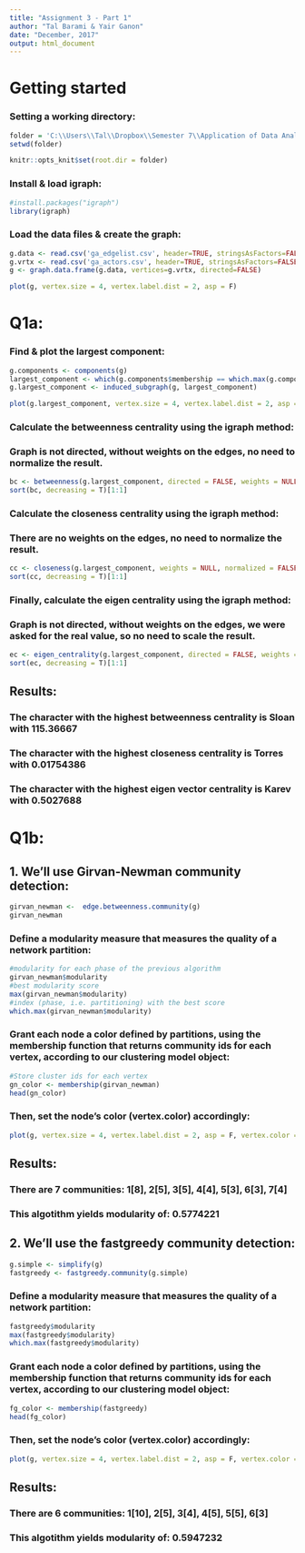 ```yaml
---
title: "Assignment 3 - Part 1"
author: "Tal Barami & Yair Ganon"
date: "December, 2017"
output: html_document
---
```


# Getting started 

### Setting a working directory:
```r
folder = 'C:\\Users\\Tal\\Dropbox\\Semester 7\\Application of Data Analysis Methods\\Assignments\\3\\part1'
setwd(folder)

knitr::opts_knit$set(root.dir = folder)
```

### Install & load igraph:
```r
#install.packages("igraph")
library(igraph)
```

### Load the data files & create the graph:
```r
g.data <- read.csv('ga_edgelist.csv', header=TRUE, stringsAsFactors=FALSE)
g.vrtx <- read.csv('ga_actors.csv', header=TRUE, stringsAsFactors=FALSE)
g <- graph.data.frame(g.data, vertices=g.vrtx, directed=FALSE)

plot(g, vertex.size = 4, vertex.label.dist = 2, asp = F)
```
# Q1a:

### Find & plot the largest component:
```r
g.components <- components(g)
largest_component <- which(g.components$membership == which.max(g.components$csize))
g.largest_component <- induced_subgraph(g, largest_component)

plot(g.largest_component, vertex.size = 4, vertex.label.dist = 2, asp = F)
```

### Calculate the betweenness centrality using the igraph method:
### Graph is not directed, without weights on the edges, no need to normalize the result.
```r
bc <- betweenness(g.largest_component, directed = FALSE, weights = NULL, normalized = FALSE)
sort(bc, decreasing = T)[1:1]
```

### Calculate the closeness centrality using the igraph method:
### There are no weights on the edges, no need to normalize the result.
```r
cc <- closeness(g.largest_component, weights = NULL, normalized = FALSE)
sort(cc, decreasing = T)[1:1]
```

### Finally, calculate the eigen centrality using the igraph method:
### Graph is not directed, without weights on the edges, we were asked for the real value, so no need to scale the result.
```r
ec <- eigen_centrality(g.largest_component, directed = FALSE, weights = NULL, scale = FALSE, options = arpack_defaults)$vector
sort(ec, decreasing = T)[1:1]
```

## Results:
### The character with the highest betweenness centrality is Sloan with 115.36667
### The character with the highest closeness centrality is Torres with 0.01754386
### The character with the highest eigen vector centrality is Karev with 0.5027688



# Q1b:

## 1. We'll use Girvan-Newman community detection:
```r
girvan_newman <-  edge.betweenness.community(g)
girvan_newman
```

### Define a modularity measure that measures the quality of a network partition:
```r
#modularity for each phase of the previous algorithm
girvan_newman$modularity
#best modularity score
max(girvan_newman$modularity)
#index (phase, i.e. partitioning) with the best score
which.max(girvan_newman$modularity)
```

### Grant each node a color defined by partitions, using the membership function that returns community ids for each vertex, according to our clustering model object:
```r
#Store cluster ids for each vertex
gn_color <- membership(girvan_newman)
head(gn_color)
```

### Then, set the node's color (vertex.color) accordingly:
```r
plot(g, vertex.size = 4, vertex.label.dist = 2, asp = F, vertex.color = gn_color)
```

## Results:
### There are 7 communities: 1[8], 2[5], 3[5], 4[4], 5[3], 6[3], 7[4]
### This algotithm yields modularity of: 0.5774221

## 2. We'll use the fastgreedy community detection:
```r
g.simple <- simplify(g)
fastgreedy <- fastgreedy.community(g.simple)
```


### Define a modularity measure that measures the quality of a network partition:
```r
fastgreedy$modularity
max(fastgreedy$modularity)
which.max(fastgreedy$modularity)
```

### Grant each node a color defined by partitions, using the membership function that returns community ids for each vertex, according to our clustering model object:
```r
fg_color <- membership(fastgreedy)
head(fg_color)
```

### Then, set the node's color (vertex.color) accordingly:
```r
plot(g, vertex.size = 4, vertex.label.dist = 2, asp = F, vertex.color = fg_color)
```

## Results:
### There are 6 communities: 1[10], 2[5], 3[4], 4[5], 5[5], 6[3]
### This algotithm yields modularity of: 0.5947232